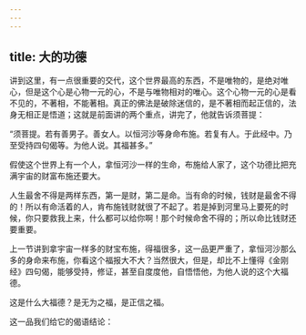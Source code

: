 ```yaml
---
---
---
```

title: 大的功德
---




讲到这里，有一点很重要的交代，这个世界最高的东西，不是唯物的，是绝对唯心，但是这个心是心物一元的心，不是与唯物相对的唯心。这个心物一元的心是看不见的，不著相，不能著相。真正的佛法是破除迷信的，是不著相而起正信的，法身无相正是悟道；这就是前面讲的两个重点，讲完了，他就告诉须菩提：

“须菩提。若有善男子。善女人。以恒河沙等身命布施。若复有人。于此经中。乃至受持四句偈等。为他人说。其福甚多。”

假使这个世界上有一个人，拿恒河沙一样的生命，布施给人家了，这个功德比把充满宇宙的财富布施还要大。

人生最舍不得是两样东西，第一是财，第二是命。当有命的时候，钱财是最舍不得的！所以有命活着的人，肯布施钱财就很了不起了。若是掉到河里马上要死的时候，你只要救我上来，什么都可以给你啊！那个时候命舍不得的；所以命比钱财还要重要。

上一节讲到拿宇宙一样多的财宝布施，得福很多，这一品更严重了，拿恒河沙那么多的身命来布施，你看这个福报大不大？当然很大，但是，却比不上懂得《金刚经》四句偈，能够受持，修证，甚至自度度他，自悟悟他，为他人说的这个大福德。

这是什么大福德？是无为之福，是正信之福。

这一品我们给它的偈语结论：